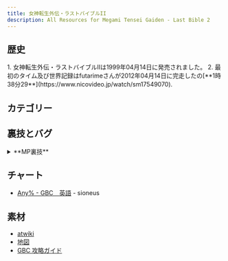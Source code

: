 ```yaml
---
title: 女神転生外伝・ラストバイブルII
description: All Resources for Megami Tensei Gaiden - Last Bible 2
---
```



<DocsHero 
    content="女神転生外伝・ラストバイブルIIはラストバイブルシリーズの２作目. 月齢とか交渉と行った新しいゲーム仕組みが導入されました。"
    srcUrl={cover}
    alt="Megami Tensei Gaiden - Last Bible 2 Cover"
/>

<LinkCard title="Leaderboards" href="https://www.speedrun.com/ja-JP/mtglb2" description="投稿されたRTA動画を観るようにSpeedrun.comへ"/>

## 歴史

<Tabs>
<TabItem label="Any% - GBC">
<Steps> 
1. 女神転生外伝・ラストバイブルIIは1999年04月14日に発売されました。
2. 最初のタイム及び世界記録はfutarimeさんが2012年04月14日に完走したの[**1時38分29**](https://www.nicovideo.jp/watch/sm17549070).
</Steps>
</TabItem>
</Tabs>

## カテゴリー
<CardGrid>
    <Card title="Any% - GB"></Card>
    <Card title="Any% - GBC"></Card>
</CardGrid>

## 裏技とバグ
<details>
<summary>**MP裏技**</summary>
攻撃を選択するとSELECTボタンを押したまま選択したらMPが使わなくなる攻撃することができます。魔法攻撃が多かったら一番強いのが使われます。主人公でも悪魔でもできます。AUTOでしたらSELECTボタンを押したままAUTOを選択する。
</details>

## チャート
- [Any% - GBC　英語](https://drive.google.com/file/d/1KCWLrNJZEewQmYUfrDnisq1Riublxd2W/view?usp=drive_link) - sioneus

## 素材
- [atwiki](https://w.atwiki.jp/lastbible2/)
- [地図](https://pidlio.com/lb2/)
- [GBC 攻略ガイド](http://mugi.parfe.jp/lb2/lb2top.html)